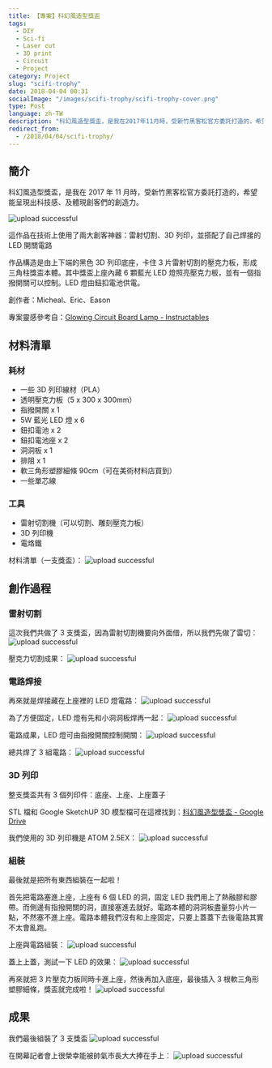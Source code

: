```yaml
---
title: 【專案】科幻風造型獎盃
tags:
  - DIY
  - Sci-fi
  - Laser cut
  - 3D print
  - Circuit
  - Project
category: Project
slug: "scifi-trophy"
date: 2018-04-04 00:31
socialImage: "/images/scifi-trophy/scifi-trophy-cover.png"
type: Post
language: zh-TW
description: "科幻風造型獎盃，是我在2017年11月時，受新竹黑客松官方委託打造的，希望能呈現出科技感、及體現創客們的創造力。"
redirect_from:
  - /2018/04/04/scifi-trophy/
---
```


## 簡介

科幻風造型獎盃，是我在 2017 年 11 月時，受新竹黑客松官方委託打造的，希望能呈現出科技感、及體現創客們的創造力。

![upload successful](/images/scifi-trophy/pasted-14.png)

這作品在技術上使用了兩大創客神器：雷射切割、3D 列印，並搭配了自己焊接的 LED 開關電路

作品構造是由上下端的黑色 3D 列印底座，卡住 3 片雷射切割的壓克力板，形成三角柱獎盃本體。其中獎盃上座內藏 6 顆藍光 LED 燈照亮壓克力板，並有一個指撥開關可以控制。LED 燈由鈕扣電池供電。

創作者：Micheal、Eric、Eason

專案靈感參考自：[Glowing Circuit Board Lamp - Instructables](http://www.instructables.com/id/Glowing-Circuit-Board-Lamp/)

## 材料清單

### 耗材

- 一些 3D 列印線材（PLA）
- 透明壓克力板（5 x 300 x 300mm）
- 指撥開關 x 1
- 5W 藍光 LED 燈 x 6
- 鈕扣電池 x 2
- 鈕扣電池座 x 2
- 洞洞板 x 1
- 排阻 x 1
- 軟三角形塑膠細條 90cm（可在美術材料店買到）
- 一些單芯線

### 工具

- 雷射切割機（可以切割、雕刻壓克力板）
- 3D 列印機
- 電烙鐵

材料清單（一支獎盃）：
![upload successful](/images/scifi-trophy/pasted-17.png)

## 創作過程

### 雷射切割

這次我們共做了 3 支獎盃，因為雷射切割機要向外面借，所以我們先做了雷切：
![upload successful](/images/scifi-trophy/pasted-15.png)

壓克力切割成果：
![upload successful](/images/scifi-trophy/pasted-16.png)

### 電路焊接

再來就是焊接藏在上座裡的 LED 燈電路：
![upload successful](/images/scifi-trophy/pasted-24.png)

為了方便固定，LED 燈有先和小洞洞板焊再一起：
![upload successful](/images/scifi-trophy/pasted-25.png)

電路成果，LED 燈可由指撥開關控制開關：
![upload successful](/images/scifi-trophy/pasted-23.png)

總共焊了 3 組電路：
![upload successful](/images/scifi-trophy/pasted-18.png)

### 3D 列印

整支獎盃共有 3 個列印件：底座、上座、上座蓋子

STL 檔和 Google SketchUP 3D 模型檔可在這裡找到：[科幻風造型獎盃 - Google Drive](https://drive.google.com/drive/folders/1wmYeWA4NinNiQnf_CmQVK8n1ta7GiVrh?usp=sharing)

我們使用的 3D 列印機是 ATOM 2.5EX：
![upload successful](/images/scifi-trophy/pasted-26.png)

### 組裝

最後就是把所有東西組裝在一起啦！

首先把電路塞進上座，上座有 6 個 LED 的洞，固定 LED 我們用上了熱融膠和膠帶。而側邊有指撥開關的洞，直接塞進去就好。電路本體的洞洞板盡量剪小片一點，不然塞不進上座。電路本體我們沒有和上座固定，只要上蓋蓋下去後電路其實不太會亂跑。

上座與電路組裝：
![upload successful](/images/scifi-trophy/pasted-19.png)

蓋上上蓋，測試一下 LED 的效果：
![upload successful](/images/scifi-trophy/pasted-20.png)

再來就把 3 片壓克力板同時卡進上座，然後再加入底座，最後插入 3 根軟三角形塑膠細條，獎盃就完成啦！
![upload successful](/images/scifi-trophy/pasted-27.png)

## 成果

我們最後組裝了 3 支獎盃
![upload successful](/images/scifi-trophy/pasted-22.png)

在開幕記者會上很榮幸能被帥氣市長大大捧在手上：
![upload successful](/images/scifi-trophy/pasted-21.png)
